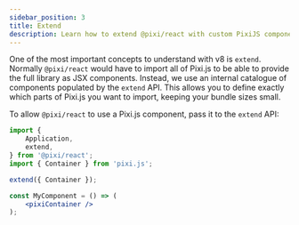 ```yaml
---
sidebar_position: 3
title: Extend
description: Learn how to extend @pixi/react with custom PixiJS components and use the extend API to keep your bundle size small.
---
```


One of the most important concepts to understand with v8 is `extend`. Normally `@pixi/react` would have to import all of Pixi.js to be able to provide the full library as JSX components. Instead, we use an internal catalogue of components populated by the `extend` API. This allows you to define exactly which parts of Pixi.js you want to import, keeping your bundle sizes small.

To allow `@pixi/react` to use a Pixi.js component, pass it to the `extend` API:

```jsx
import {
    Application,
    extend,
} from '@pixi/react';
import { Container } from 'pixi.js';

extend({ Container });

const MyComponent = () => (
    <pixiContainer />
);
```

[extend]: /extend

